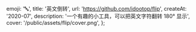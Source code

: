   emoji: '🔤',
  title: '英文倒转',
  url: 'https://github.com/idootop/flip',
  createAt: '2020-07',
  description: '一个有趣的小工具，可以把英文字符翻转 180° 显示',
  cover: '/public/assets/flip/cover.png',
};
